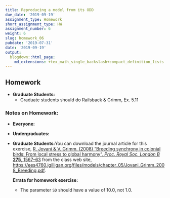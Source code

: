 ```yaml
---
title: Reproducing a model from its ODD
due_date: '2019-09-19'
assignment_type: Homework
short_assignment_type: HW
assignment_number: 6
weight: 6
slug: homework_06
pubdate: '2019-07-31'
date: '2019-09-19'
output:
  blogdown::html_page:
    md_extensions: +tex_math_single_backslash+compact_definition_lists
---
```

## Homework

* **Graduate Students:**
  * Graduate students should do Railsback & Grimm, Ex. 5.11

### Notes on Homework:


* **Everyone:**
* **Undergraduates:**
* **Graduate Students:**You can download the journal article for this exercise, [R. Jovani & V. Grimm. (2008) "Breeding synchrony in colonial birds: From local stress to global harmony", _Proc. Royal Soc. London B_ **275**, 1567--63](/files/models/chapter_05/Jovani_Grimm_2008_Breeding.pdf) from the class web site,
  <https://ees4760.jgilligan.org/files/models/chapter_05/Jovani_Grimm_2008_Breeding.pdf>.

  **Errata for homework exercise:**

  * The parameter `SD` should have a value of 10.0, not 1.0.

